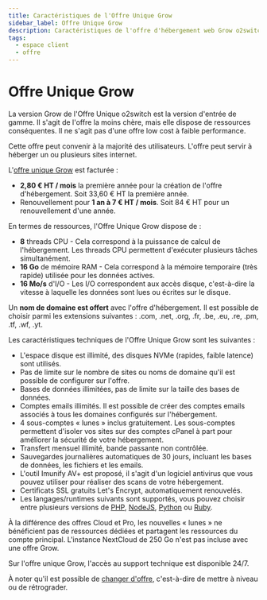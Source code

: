 ```yaml
---
title: Caractéristiques de l'Offre Unique Grow
sidebar_label: Offre Unique Grow
description: Caractéristiques de l'offre d'hébergement web Grow o2switch
tags:
  - espace client
  - offre
---
```


# Offre Unique Grow

La version Grow de l'Offre Unique o2switch est la version d'entrée de gamme. Il s'agit de l'offre la moins chère, mais
elle dispose de ressources conséquentes. Il ne s'agit pas d'une offre low cost à faible performance.

Cette offre peut convenir à la majorité des utilisateurs. L'offre peut servir à héberger un ou plusieurs sites internet.

L'[offre unique Grow](https://www.o2switch.fr/hebergement-illimite/) est facturée :
- **2,80 € HT / mois** la première année pour la création de l'offre d'hébergement. Soit 33,60 € HT la première année.
- Renouvellement pour **1 an à 7 € HT / mois**. Soit 84 € HT pour un renouvellement d'une année.

En termes de ressources, l'Offre Unique Grow dispose de :
- **8** threads CPU - Cela correspond à la puissance de calcul de l'hébergement. Les threads CPU permettent d'exécuter
  plusieurs tâches simultanément.
- **16 Go** de mémoire RAM - Cela correspond à la mémoire temporaire (très rapide) utilisée pour les données actives.
- **16 Mo/s** d'I/O - Les I/O correspondent aux accès disque, c'est-à-dire la vitesse à laquelle les données sont lues
  ou écrites sur le disque.

Un **nom de domaine est offert** avec l'offre d'hébergement. Il est possible de choisir parmi les extensions suivantes :
.com, .net, .org, .fr, .be, .eu, .re, .pm, .tf, .wf, .yt.

Les caractéristiques techniques de l'Offre Unique Grow sont les suivantes :
- L'espace disque est illimité, des disques NVMe (rapides, faible latence) sont utilisés.
- Pas de limite sur le nombre de sites ou noms de domaine qu'il est possible de configurer sur l'offre.
- Bases de données illimitées, pas de limite sur la taille des bases de données.
- Comptes emails illimités. Il est possible de créer des comptes emails associés à tous les domaines configurés sur
  l'hébergement.
- 4 sous-comptes « lunes » inclus gratuitement. Les sous-comptes permettent d'isoler vos sites sur des comptes cPanel à part
  pour améliorer la sécurité de votre hébergement.
- Transfert mensuel illimité, bande passante non contrôlée.
- Sauvegardes journalières automatiques de 30 jours, incluant les bases de données, les fichiers et les emails.
- L'outil Imunify AV+ est proposé, il s'agit d'un logiciel antivirus que vous pouvez utiliser pour réaliser des scans de
  votre hébergement.
- Certificats SSL gratuits Let's Encrypt, automatiquement renouvelés.
- Les langages/runtimes suivants sont supportés, vous pouvez choisir entre plusieurs versions de
  [PHP](/cpanel/logiciels/hebergement-php-multi-version), [NodeJS](/cpanel/logiciels/hebergement-nodejs-multi-version),
  [Python](/cpanel/logiciels/hebergement-python-multi-version) ou
  [Ruby](/cpanel/logiciels/hebergement-ruby-multi-version).

À la différence des offres Cloud et Pro, les nouvelles « lunes » ne bénéficient pas de ressources dédiées et partagent
les ressources du compte principal. L'instance NextCloud de 250 Go n'est pas incluse avec une offre Grow.

Sur l'offre unique Grow, l'accès au support technique est disponible 24/7.

À noter qu'il est possible de [changer d'offre](/espace-client/commande/changer-offre), c'est-à-dire de mettre à niveau
ou de rétrograder.

